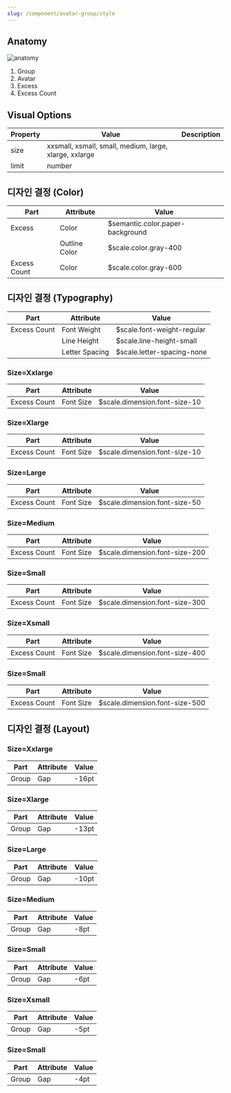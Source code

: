 ```yaml
---
slug: /component/avatar-group/style
---
```


## Anatomy

<Anatomy>![anatomy](./anatomy.png)</Anatomy>

1. Group
2. Avatar
3. Excess
4. Excess Count

## Visual Options

| Property | Value                                                  | Description |
| -------- | ------------------------------------------------------ | ----------- |
| size     | xxsmall, xsmall, small, medium, large, xlarge, xxlarge |             |
| limit    | number                                                 |             |

## 디자인 결정 (Color)

| Part         | Attribute     | Value                            |
| ------------ | ------------- | -------------------------------- |
| Excess       | Color         | $semantic.color.paper-background |
|              | Outline Color | $scale.color.gray-400            |
| Excess Count | Color         | $scale.color.gray-600            |

## 디자인 결정 (Typography)

| Part         | Attribute      | Value                      |
| ------------ | -------------- | -------------------------- |
| Excess Count | Font Weight    | $scale.font-weight-regular |
|              | Line Height    | $scale.line-height-small   |
|              | Letter Spacing | $scale.letter-spacing-none |

### Size=Xxlarge

| Part         | Attribute | Value                         |
| ------------ | --------- | ----------------------------- |
| Excess Count | Font Size | $scale.dimension.font-size-10 |

### Size=Xlarge

| Part         | Attribute | Value                         |
| ------------ | --------- | ----------------------------- |
| Excess Count | Font Size | $scale.dimension.font-size-10 |

### Size=Large

| Part         | Attribute | Value                         |
| ------------ | --------- | ----------------------------- |
| Excess Count | Font Size | $scale.dimension.font-size-50 |

### Size=Medium

| Part         | Attribute | Value                          |
| ------------ | --------- | ------------------------------ |
| Excess Count | Font Size | $scale.dimension.font-size-200 |

### Size=Small

| Part         | Attribute | Value                          |
| ------------ | --------- | ------------------------------ |
| Excess Count | Font Size | $scale.dimension.font-size-300 |

### Size=Xsmall

| Part         | Attribute | Value                          |
| ------------ | --------- | ------------------------------ |
| Excess Count | Font Size | $scale.dimension.font-size-400 |

### Size=Small

| Part         | Attribute | Value                          |
| ------------ | --------- | ------------------------------ |
| Excess Count | Font Size | $scale.dimension.font-size-500 |

## 디자인 결정 (Layout)

### Size=Xxlarge

| Part  | Attribute | Value |
| ----- | --------- | ----- |
| Group | Gap       | -16pt |

### Size=Xlarge

| Part  | Attribute | Value |
| ----- | --------- | ----- |
| Group | Gap       | -13pt |

### Size=Large

| Part  | Attribute | Value |
| ----- | --------- | ----- |
| Group | Gap       | -10pt |

### Size=Medium

| Part  | Attribute | Value |
| ----- | --------- | ----- |
| Group | Gap       | -8pt  |

### Size=Small

| Part  | Attribute | Value |
| ----- | --------- | ----- |
| Group | Gap       | -6pt  |

### Size=Xsmall

| Part  | Attribute | Value |
| ----- | --------- | ----- |
| Group | Gap       | -5pt  |

### Size=Small

| Part  | Attribute | Value |
| ----- | --------- | ----- |
| Group | Gap       | -4pt  |

